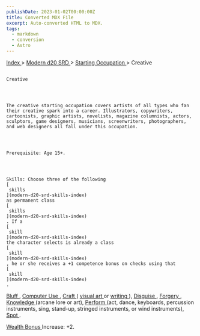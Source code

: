 ```yaml
---
publishDate: 2023-01-02T00:00:00Z
title: Converted MDX File
excerpt: Auto-converted HTML to MDX.
tags:
  - markdown
  - conversion
  - Astro
---
```







[
      Index
     ](-index)
     >
     [
      Modern d20 SRD
     ](modern-d20-srd-index)
     >
     [
      Starting Occupation
     ](modern-d20-srd-starting-occupation-index)
     > Creative
    




## 
    Creative
   



    The creative starting occupation covers artists of all types who fan their creative spark into a career. Illustrators, copywriters, cartoonists, graphic artists, novelists, magazine columnists, actors, sculptors, game designers, musicians, screenwriters, photographers, and web designers all fall under this occupation.
   



    Prerequisite: Age 15+.
   



    Skills: Choose three of the following
    [
     skills
    ](modern-d20-srd-skills-index)
    as permanent class
    [
     skills
    ](modern-d20-srd-skills-index)
    . If a
    [
     skill
    ](modern-d20-srd-skills-index)
    the character selects is already a class
    [
     skill
    ](modern-d20-srd-skills-index)
    , he or she receives a +1 competence bonus on checks using that
    [
     skill
    ](modern-d20-srd-skills-index)
    .
   



[
     Bluff
    ](modern-d20-srd-skills-bluff)
    ,
    [
     Computer
    Use
    ](modern-d20-srd-skills-computer-use)
    ,
    [
     Craft
    ](modern-d20-srd-skills-craft)
    (
    [
     visual
    art
    ](modern-d20-srd-skills-craft-visual-art)
    or
    [
     writing
    ](modern-d20-srd-skills-craft-writing)
    ),
    [
     Disguise
    ](modern-d20-srd-skills-disguise)
    ,
    [
     Forgery
    ](modern-d20-srd-skills-forgery)
    ,
    [
     Knowledge
    ](modern-d20-srd-skills-knowledge)
    (arcane lore or art),
    [
     Perform
    ](modern-d20-srd-skills-perform)
    (act, dance, keyboards, percussion instruments,
  sing, stand-up, stringed instruments, or wind instruments),
    [
     Spot
    ](modern-d20-srd-skills-spot)
    .
   



[
     Wealth Bonus
    ](modern-d20-srd-wealth-wealth-bonus)
    Increase: +2.
   





